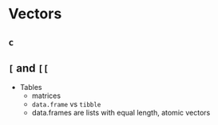 # Vectors

## `c`
## `[` and `[[`

* Tables
  * matrices
  * `data.frame` vs `tibble`
  * data.frames are lists with equal length, atomic vectors